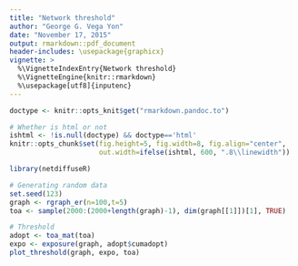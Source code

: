 ```yaml
---
title: "Network threshold"
author: "George G. Vega Yon"
date: "November 17, 2015"
output: rmarkdown::pdf_document
header-includes: \usepackage{graphicx}
vignette: >
  %\VignetteIndexEntry{Network threshold}
  %\VignetteEngine{knitr::rmarkdown}
  %\usepackage[utf8]{inputenc}
---
```


```r
doctype <- knitr::opts_knit$get("rmarkdown.pandoc.to")

# Whether is html or not
ishtml <- !is.null(doctype) && doctype=='html'
knitr::opts_chunk$set(fig.height=5, fig.width=8, fig.align="center", 
                      out.width=ifelse(ishtml, 600, ".8\\linewidth"))
```

```r
library(netdiffuseR)
```

```r
# Generating random data
set.seed(123)
graph <- rgraph_er(n=100,t=5)
toa <- sample(2000:(2000+length(graph)-1), dim(graph[[1]])[1], TRUE)

# Threshold
adopt <- toa_mat(toa)
expo <- exposure(graph, adopt$cumadopt)
plot_threshold(graph, expo, toa)
```


